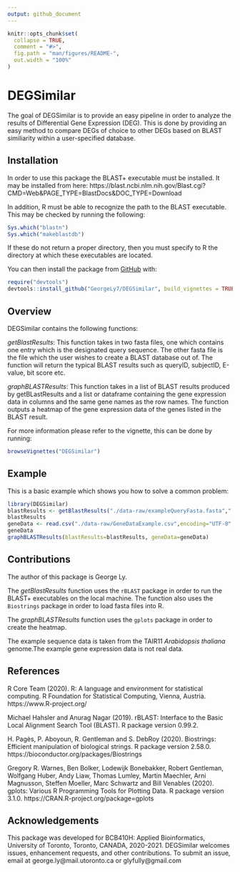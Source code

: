 ```yaml
---
output: github_document
---
```


<!-- README.md is generated from README.Rmd. Please edit that file -->

```r
knitr::opts_chunk$set(
  collapse = TRUE,
  comment = "#>",
  fig.path = "man/figures/README-",
  out.width = "100%"
)
```

# DEGSimilar

<!-- badges: start -->
<!-- badges: end -->

The goal of DEGSimilar is to provide an easy pipeline in order to analyze the results of Differential Gene Expression (DEG).
This is done by providing an easy method to compare DEGs of choice to other DEGs based on BLAST similiarity within a user-specified
database.

## Installation

In order to use this package the BLAST+ executable must be installed. It may be installed from here:
https://blast.ncbi.nlm.nih.gov/Blast.cgi?CMD=Web&PAGE_TYPE=BlastDocs&DOC_TYPE=Download

In addition, R must be able to recognize the path to the BLAST executable. This may be checked by running the following:

```r
Sys.which("blastn")
Sys.which("makeblastdb")
```

If these do not return a proper directory, then you must specify to R the directory at which these executables are located.

You can then install the package from [GitHub](https://github.com/) with:

``` r
require("devtools")
devtools::install_github("GeorgeLy7/DEGSimilar", build_vignettes = TRUE)
```



## Overview

DEGSimilar contains the following functions:

  *getBlastResults*: This function takes in two fasta files, one which contains one entry which is the designated query sequence.
    The other fasta file is the file which the user wishes to create a BLAST database out of. The function will return the typical
    BLAST results such as queryID, subjectID, E-value, bit score etc.
    
  
  *graphBLASTResults*: This function takes in a list of BLAST results produced by getBLastResults and a list or dataframe containing the 
    gene expression data in columns and the same gene names as the row names. The function outputs a heatmap of the gene expression data
    of the genes listed in the BLAST result.
    
For more information please refer to the vignette, this can be done by running:

```r
browseVignettes("DEGSimilar")
```



## Example

This is a basic example which shows you how to solve a common problem:

```r
library(DEGSimilar)
blastResults <- getBlastResults("./data-raw/exampleQueryFasta.fasta","./data-raw/exampleDatabase.fasta",dbType="nucl", userFastaType="prot")
blastResults
geneData <- read.csv("./data-raw/GeneDataExample.csv",encoding="UTF-8",row.names=1)
geneData
graphBLASTResults(blastResults=blastResults, geneData=geneData)

```

## Contributions

The author of this package is George Ly. 

The *getBlastResults* function uses the `rBLAST` package in order to run the BLAST+ executables on the local machine. The function also uses the `Biostrings` package in order to load fasta files into R.

The *graphBLASTResults* function uses the `gplots` package in order to create the heatmap.

The example sequence data is taken from the TAIR11 *Arabidopsis thaliana* genome.The example gene expression data is not real data.

## References

R Core Team (2020). R: A language and environment for statistical computing. R Foundation for Statistical Computing, Vienna, Austria. https://www.R-project.org/

Michael Hahsler and Anurag Nagar (2019). rBLAST: Interface to the Basic Local Alignment Search Tool (BLAST). R package version
  0.99.2.
  
H. Pagès, P. Aboyoun, R. Gentleman and S. DebRoy (2020). Biostrings: Efficient manipulation of biological strings. R package
  version 2.58.0. https://bioconductor.org/packages/Biostrings

Gregory R. Warnes, Ben Bolker, Lodewijk Bonebakker, Robert Gentleman, Wolfgang Huber, Andy Liaw, Thomas Lumley, Martin Maechler,
  Arni Magnusson, Steffen Moeller, Marc Schwartz and Bill Venables (2020). gplots: Various R Programming Tools for Plotting Data. R
  package version 3.1.0. https://CRAN.R-project.org/package=gplots


## Acknowledgements

This package was developed for BCB410H: Applied Bioinformatics, University of Toronto, Toronto, CANADA, 2020-2021. DEGSimilar welcomes issues, enhancement requests, and other contributions. To submit an issue, email at george.ly@mail.utoronto.ca or glyfully@gmail.com
